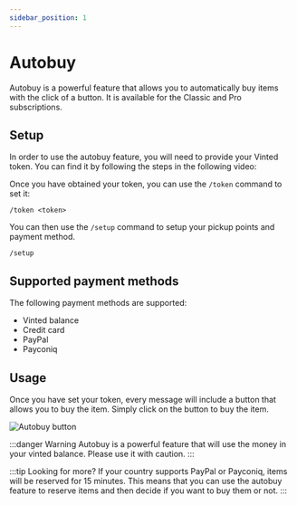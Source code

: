 ```yaml
---
sidebar_position: 1
---
```



# Autobuy

Autobuy is a powerful feature that allows you to automatically buy items with the click of a button. It is available for the Classic and Pro subscriptions.

## Setup

In order to use the autobuy feature, you will need to provide your Vinted token. You can find it by following the steps in the following video:

<ReactPlayer
  playing
  controls
  url="/vid/autobuy.mp4"
/>

Once you have obtained your token, you can use the `/token` command to set it:

```
/token <token>
```

You can then use the `/setup` command to setup your pickup points and payment method.

```
/setup
```

## Supported payment methods

The following payment methods are supported:
- Vinted balance
- Credit card
- PayPal
- Payconiq

## Usage

Once you have set your token, every message will include a button that allows you to buy the item. Simply click on the button to buy the item.

![Autobuy button](/img/autobuy-button.png)

:::danger Warning
Autobuy is a powerful feature that will use the money in your vinted balance. Please use it with caution.
:::

:::tip Looking for more?
If your country supports PayPal or Payconiq, items will be reserved for 15 minutes. This means that you can use the autobuy feature to reserve items and then decide if you want to buy them or not.
:::
